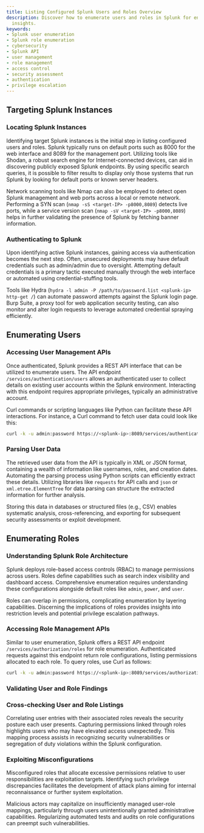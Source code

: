 ```yaml
---
title: Listing Configured Splunk Users and Roles Overview
description: Discover how to enumerate users and roles in Splunk for enhanced cybersecurity
  insights.
keywords:
- Splunk user enumeration
- Splunk role enumeration
- cybersecurity
- Splunk API
- user management
- role management
- access control
- security assessment
- authentication
- privilege escalation
---
```


## Targeting Splunk Instances

### Locating Splunk Instances

Identifying target Splunk instances is the initial step in listing configured users and roles. Splunk typically runs on default ports such as 8000 for the web interface and 8089 for the management port. Utilizing tools like Shodan, a robust search engine for Internet-connected devices, can aid in discovering publicly exposed Splunk endpoints. By using specific search queries, it is possible to filter results to display only those systems that run Splunk by looking for default ports or known server headers.

Network scanning tools like Nmap can also be employed to detect open Splunk management and web ports across a local or remote network. Performing a SYN scan (`nmap -sS <target-IP> -p8000,8089`) detects live ports, while a service version scan (`nmap -sV <target-IP> -p8000,8089`) helps in further validating the presence of Splunk by fetching banner information.

### Authenticating to Splunk

Upon identifying active Splunk instances, gaining access via authentication becomes the next step. Often, unsecured deployments may have default credentials such as admin/admin due to oversight. Attempting default credentials is a primary tactic executed manually through the web interface or automated using credential-stuffing tools.

Tools like Hydra (`hydra -l admin -P /path/to/password.list <splunk-ip> http-get /`) can automate password attempts against the Splunk login page. Burp Suite, a proxy tool for web application security testing, can also monitor and alter login requests to leverage automated credential spraying efficiently.

## Enumerating Users

### Accessing User Management APIs

Once authenticated, Splunk provides a REST API interface that can be utilized to enumerate users. The API endpoint `/services/authentication/users` allows an authenticated user to collect details on existing user accounts within the Splunk environment. Interacting with this endpoint requires appropriate privileges, typically an administrative account.

Curl commands or scripting languages like Python can facilitate these API interactions. For instance, a Curl command to fetch user data could look like this:

```bash
curl -k -u admin:password https://<splunk-ip>:8089/services/authentication/users
```

### Parsing User Data

The retrieved user data from the API is typically in XML or JSON format, containing a wealth of information like usernames, roles, and creation dates. Automating the parsing process using Python scripts can efficiently extract these details. Utilizing libraries like `requests` for API calls and `json` or `xml.etree.ElementTree` for data parsing can structure the extracted information for further analysis.

Storing this data in databases or structured files (e.g., CSV) enables systematic analysis, cross-referencing, and exporting for subsequent security assessments or exploit development.

## Enumerating Roles

### Understanding Splunk Role Architecture

Splunk deploys role-based access controls (RBAC) to manage permissions across users. Roles define capabilities such as search index visibility and dashboard access. Comprehensive enumeration requires understanding these configurations alongside default roles like `admin`, `power`, and `user`.

Roles can overlap in permissions, complicating enumeration by layering capabilities. Discerning the implications of roles provides insights into restriction levels and potential privilege escalation pathways.

### Accessing Role Management APIs

Similar to user enumeration, Splunk offers a REST API endpoint `/services/authorization/roles` for role enumeration. Authenticated requests against this endpoint return role configurations, listing permissions allocated to each role. To query roles, use Curl as follows:

```bash
curl -k -u admin:password https://<splunk-ip>:8089/services/authorization/roles
```

### Validating User and Role Findings

### Cross-checking User and Role Listings

Correlating user entries with their associated roles reveals the security posture each user presents. Capturing permissions linked through roles highlights users who may have elevated access unexpectedly. This mapping process assists in recognizing security vulnerabilities or segregation of duty violations within the Splunk configuration.

### Exploiting Misconfigurations

Misconfigured roles that allocate excessive permissions relative to user responsibilities are exploitation targets. Identifying such privilege discrepancies facilitates the development of attack plans aiming for internal reconnaissance or further system exploitation.

Malicious actors may capitalize on insufficiently managed user-role mappings, particularly through users unintentionally granted administrative capabilities. Regularizing automated tests and audits on role configurations can preempt such vulnerabilities.